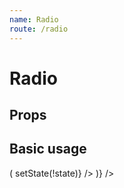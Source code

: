```yaml
---
name: Radio
route: /radio
---
```



# Radio

## Props

<Props of={Radio} />

## Basic usage

<Playground>
  <div style={{ width: "50%" }}>
    <Container
      initialState={false}
      children={([state, setState]) => (
        <Radio
          label="Sick radio"
          checked={state}
          onChange={() => setState(!state)}
        />
      )}
    />
  </div>
</Playground>
